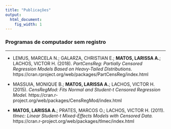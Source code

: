 ```yaml
---
title: "Publicações"
output:
  html_document:
    fig_width: 1
---
```


### Programas de computador sem registro

---- 


- LEMUS, MARCELA N.; GALARZA, CHRISTIAN E.; **MATOS, LARISSA A.**; LACHOS, VICTOR H. (2018). *PartCensReg: Partially Censored Regression Models Based on Heavy-Tailed Distributions.* https://cran.rproject.org/web/packages/PartCensReg/index.html
</br>

- MASSUIA, MONIQUE B.; **MATOS, LARISSA A.**; LACHOS, VICTOR H. (2015). *CensRegMod: Fits Normal and Student-t Censored Regression Model.*
https://cran.r-project.org/web/packages/CensRegMod/index.html
</br>

- **MATOS, LARISSA A.**; PRATES, MARCOS O.; LACHOS, VICTOR H. (2011). *tlmec: Linear Student-t Mixed-Effects Models with Censored Data.* https://cran.r-project.org/web/packages/tlmec/index.html
</br>